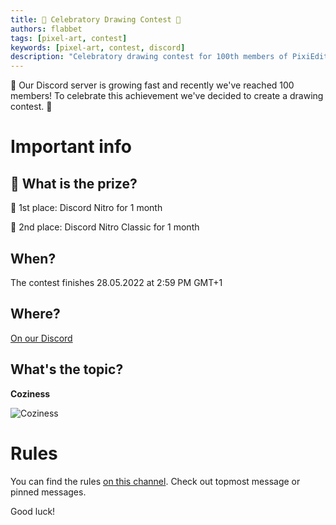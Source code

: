 ```yaml
---
title: 🎉 Celebratory Drawing Contest 🎉
authors: flabbet
tags: [pixel-art, contest]
keywords: [pixel-art, contest, discord]
description: "Celebratory drawing contest for 100th members of PixiEditor Discord server."
---
```


🎉 Our Discord server is growing fast and recently we've reached 100 members! To 
celebrate this achievement we've decided to create a drawing contest. 🎉

<!--truncate-->

# Important info

## 🎁 What is the prize?

🥇 1st place: Discord Nitro for 1 month

🥈 2nd place: Discord Nitro Classic for 1 month

## When?

The contest finishes 28.05.2022 at 2:59 PM GMT+1

## Where?

[On our Discord](https://discord.gg/nHgJDYrG4s?event=969232310622900275)

## What's the topic?

**Coziness**

![Coziness](https://preview.redd.it/hs6ijh75xaw81.png?width=500&format=png&auto=webp&s=b07f45c13a191f3d582d270d42f36babe2b6ea5e)

# Rules

You can find the rules [on this channel](https://discord.gg/kTyKJXHebK). Check out topmost message or pinned messages.

Good luck!